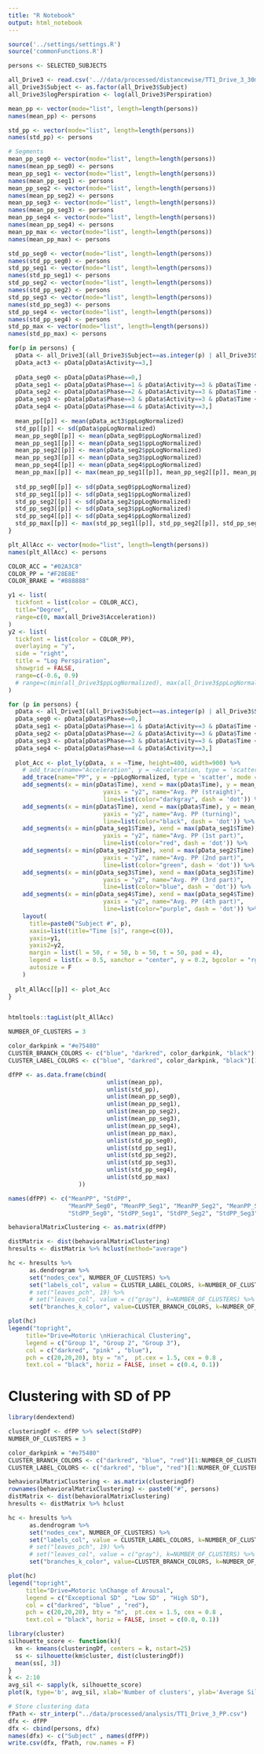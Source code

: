 ```yaml
---
title: "R Notebook"
output: html_notebook
---
```


```r
source('../settings/settings.R')
source('commonFunctions.R')
```

```r
persons <- SELECTED_SUBJECTS

all_Drive3 <- read.csv('..//data/processed/distancewise/TT1_Drive_3_30m_30m.csv')
all_Drive3$Subject <- as.factor(all_Drive3$Subject)
all_Drive3$logPerspiration <- log(all_Drive3$Perspiration)
```


```r
mean_pp <- vector(mode="list", length=length(persons)) 
names(mean_pp) <- persons

std_pp <- vector(mode="list", length=length(persons)) 
names(std_pp) <- persons

# Segments
mean_pp_seg0 <- vector(mode="list", length=length(persons)) 
names(mean_pp_seg0) <- persons
mean_pp_seg1 <- vector(mode="list", length=length(persons)) 
names(mean_pp_seg1) <- persons
mean_pp_seg2 <- vector(mode="list", length=length(persons)) 
names(mean_pp_seg2) <- persons
mean_pp_seg3 <- vector(mode="list", length=length(persons)) 
names(mean_pp_seg3) <- persons
mean_pp_seg4 <- vector(mode="list", length=length(persons)) 
names(mean_pp_seg4) <- persons
mean_pp_max <- vector(mode="list", length=length(persons)) 
names(mean_pp_max) <- persons

std_pp_seg0 <- vector(mode="list", length=length(persons)) 
names(std_pp_seg0) <- persons
std_pp_seg1 <- vector(mode="list", length=length(persons)) 
names(std_pp_seg1) <- persons
std_pp_seg2 <- vector(mode="list", length=length(persons)) 
names(std_pp_seg2) <- persons
std_pp_seg3 <- vector(mode="list", length=length(persons)) 
names(std_pp_seg3) <- persons
std_pp_seg4 <- vector(mode="list", length=length(persons)) 
names(std_pp_seg4) <- persons
std_pp_max <- vector(mode="list", length=length(persons)) 
names(std_pp_max) <- persons

for(p in persons) {
  pData <- all_Drive3[(all_Drive3$Subject==as.integer(p) | all_Drive3$Subject==p),]
  pData_act3 <- pData[pData$Activity==3,]
  
  pData_seg0 <- pData[pData$Phase==0,]
  pData_seg1 <- pData[pData$Phase==1 & pData$Activity==3 & pData$Time < 110,]
  pData_seg2 <- pData[pData$Phase==2 & pData$Activity==3 & pData$Time < 250,]
  pData_seg3 <- pData[pData$Phase==3 & pData$Activity==3 & pData$Time < 350,]
  pData_seg4 <- pData[pData$Phase==4 & pData$Activity==3,]
  
  mean_pp[[p]] <- mean(pData_act3$ppLogNormalized)
  std_pp[[p]] <- sd(pData$ppLogNormalized)
  mean_pp_seg0[[p]] <- mean(pData_seg0$ppLogNormalized)
  mean_pp_seg1[[p]] <- mean(pData_seg1$ppLogNormalized)
  mean_pp_seg2[[p]] <- mean(pData_seg2$ppLogNormalized)
  mean_pp_seg3[[p]] <- mean(pData_seg3$ppLogNormalized)
  mean_pp_seg4[[p]] <- mean(pData_seg4$ppLogNormalized)
  mean_pp_max[[p]] <- max(mean_pp_seg1[[p]], mean_pp_seg2[[p]], mean_pp_seg3[[p]], mean_pp_seg4[[p]])
  
  std_pp_seg0[[p]] <- sd(pData_seg0$ppLogNormalized)
  std_pp_seg1[[p]] <- sd(pData_seg1$ppLogNormalized)
  std_pp_seg2[[p]] <- sd(pData_seg2$ppLogNormalized)
  std_pp_seg3[[p]] <- sd(pData_seg3$ppLogNormalized)
  std_pp_seg4[[p]] <- sd(pData_seg4$ppLogNormalized)
  std_pp_max[[p]] <- max(std_pp_seg1[[p]], std_pp_seg2[[p]], std_pp_seg3[[p]], std_pp_seg4[[p]])
}

```

```r
plt_AllAcc <- vector(mode="list", length=length(persons)) 
names(plt_AllAcc) <- persons

COLOR_ACC = "#02A3C8"
COLOR_PP = "#F28E8E"
COLOR_BRAKE = "#888888"

y1 <- list(
  tickfont = list(color = COLOR_ACC),
  title="Degree",
  range=c(0, max(all_Drive3$Acceleration))
)
y2 <- list(
  tickfont = list(color = COLOR_PP),
  overlaying = "y",
  side = "right",
  title = "Log Perspiration",
  showgrid = FALSE,
  range=c(-0.6, 0.9)
  # range=c(min(all_Drive3$ppLogNormalized), max(all_Drive3$ppLogNormalized))
)

for (p in persons) {
  pData <- all_Drive3[(all_Drive3$Subject==as.integer(p) | all_Drive3$Subject==p),]
  pData_seg0 <- pData[pData$Phase==0,]
  pData_seg1 <- pData[pData$Phase==1 & pData$Activity==3 & pData$Time < 110,]
  pData_seg2 <- pData[pData$Phase==2 & pData$Activity==3 & pData$Time < 250,]
  pData_seg3 <- pData[pData$Phase==3 & pData$Activity==3 & pData$Time < 350,]
  pData_seg4 <- pData[pData$Phase==4 & pData$Activity==3,]
  
  plot_Acc <- plot_ly(pData, x = ~Time, height=400, width=900) %>%
    # add_trace(name="Acceleration", y = ~Acceleration, type = 'scatter', mode = 'lines', line=list(width=1.5, color=COLOR_ACC)) %>% 
    add_trace(name="PP", y = ~ppLogNormalized, type = 'scatter', mode = 'lines', line=list(width=1.5, color=COLOR_PP), yaxis = "y2") %>%
    add_segments(x = min(pData$Time), xend = max(pData$Time), y = mean_pp[[p]], yend = mean_pp[[p]], 
                           yaxis = "y2", name="Avg. PP (straight)",
                           line=list(color="darkgray", dash = 'dot')) %>%
    add_segments(x = min(pData$Time), xend = max(pData$Time), y = mean_pp_seg0[[p]], yend = mean_pp_seg0[[p]], 
                           yaxis = "y2", name="Avg. PP (turning)",
                           line=list(color="black", dash = 'dot')) %>%
    add_segments(x = min(pData_seg1$Time), xend = max(pData_seg1$Time), y = mean_pp_seg1[[p]], yend = mean_pp_seg1[[p]], 
                           yaxis = "y2", name="Avg. PP (1st part)",
                           line=list(color="red", dash = 'dot')) %>%
    add_segments(x = min(pData_seg2$Time), xend = max(pData_seg2$Time), y = mean_pp_seg2[[p]], yend = mean_pp_seg2[[p]], 
                           yaxis = "y2", name="Avg. PP (2nd part)",
                           line=list(color="green", dash = 'dot')) %>%
    add_segments(x = min(pData_seg3$Time), xend = max(pData_seg3$Time), y = mean_pp_seg3[[p]], yend = mean_pp_seg3[[p]], 
                           yaxis = "y2", name="Avg. PP (3rd part)",
                           line=list(color="blue", dash = 'dot')) %>%
    add_segments(x = min(pData_seg4$Time), xend = max(pData_seg4$Time), y = mean_pp_seg4[[p]], yend = mean_pp_seg4[[p]], 
                           yaxis = "y2", name="Avg. PP (4th part)",
                           line=list(color="purple", dash = 'dot')) %>%
    layout(
      title=paste0("Subject #", p), 
      xaxis=list(title="Time [s]", range=c(0)), 
      yaxis=y1, 
      yaxis2=y2, 
      margin = list(l = 50, r = 50, b = 50, t = 50, pad = 4),
      legend = list(x = 0.5, xanchor = "center", y = 0.2, bgcolor = "rgba(0,0,0,0)", title="Metric", orientation = "h"),
      autosize = F
    )
  
  plt_AllAcc[[p]] <- plot_Acc
}


htmltools::tagList(plt_AllAcc)
```


```r
NUMBER_OF_CLUSTERS = 3

color_darkpink = "#e75480"
CLUSTER_BRANCH_COLORS <- c("blue", "darkred", color_darkpink, "black")[1:NUMBER_OF_CLUSTERS]
CLUSTER_LABEL_COLORS <- c("blue", "darkred", color_darkpink, "black")[1:NUMBER_OF_CLUSTERS]

dfPP <- as.data.frame(cbind(
                            unlist(mean_pp), 
                            unlist(std_pp), 
                            unlist(mean_pp_seg0), 
                            unlist(mean_pp_seg1), 
                            unlist(mean_pp_seg2), 
                            unlist(mean_pp_seg3), 
                            unlist(mean_pp_seg4),
                            unlist(mean_pp_max),
                            unlist(std_pp_seg0), 
                            unlist(std_pp_seg1), 
                            unlist(std_pp_seg2), 
                            unlist(std_pp_seg3), 
                            unlist(std_pp_seg4),
                            unlist(std_pp_max)
                    ))

names(dfPP) <- c("MeanPP", "StdPP", 
                 "MeanPP_Seg0", "MeanPP_Seg1", "MeanPP_Seg2", "MeanPP_Seg3", "MeanPP_Seg4", "MeanPP_SegMax",
                 "StdPP_Seg0", "StdPP_Seg1", "StdPP_Seg2", "StdPP_Seg3", "StdPP_Seg4", "StdPP_SegMax")

behavioralMatrixClustering <- as.matrix(dfPP)

distMatrix <- dist(behavioralMatrixClustering)
hresults <- distMatrix %>% hclust(method="average")

hc <- hresults %>% 
      as.dendrogram %>%
      set("nodes_cex", NUMBER_OF_CLUSTERS) %>%
      set("labels_col", value = CLUSTER_LABEL_COLORS, k=NUMBER_OF_CLUSTERS) %>%
      # set("leaves_pch", 19) %>%
      # set("leaves_col", value = c("gray"), k=NUMBER_OF_CLUSTERS) %>%    
      set("branches_k_color", value=CLUSTER_BRANCH_COLORS, k=NUMBER_OF_CLUSTERS)

plot(hc)
legend("topright", 
     title="Drive=Motoric \nHierachical Clustering",
     legend = c("Group 1", "Group 2", "Group 3"), 
     col = c("darkred", "pink" , "blue"),
     pch = c(20,20,20), bty = "n",  pt.cex = 1.5, cex = 0.8 , 
     text.col = "black", horiz = FALSE, inset = c(0.4, 0.1))
```

# Clustering with SD of PP
```r
library(dendextend)

clusteringDf <- dfPP %>% select(StdPP)
NUMBER_OF_CLUSTERS = 3

color_darkpink = "#e75480"
CLUSTER_BRANCH_COLORS <- c("darkred", "blue", "red")[1:NUMBER_OF_CLUSTERS]
CLUSTER_LABEL_COLORS <- c("darkred", "blue", "red")[1:NUMBER_OF_CLUSTERS]

behavioralMatrixClustering <- as.matrix(clusteringDf)
rownames(behavioralMatrixClustering) <- paste0("#", persons)
distMatrix <- dist(behavioralMatrixClustering)
hresults <- distMatrix %>% hclust

hc <- hresults %>% 
      as.dendrogram %>%
      set("nodes_cex", NUMBER_OF_CLUSTERS) %>%
      set("labels_col", value = CLUSTER_LABEL_COLORS, k=NUMBER_OF_CLUSTERS) %>%
      # set("leaves_pch", 19) %>%
      # set("leaves_col", value = c("gray"), k=NUMBER_OF_CLUSTERS) %>%    
      set("branches_k_color", value=CLUSTER_BRANCH_COLORS, k=NUMBER_OF_CLUSTERS)

plot(hc)
legend("topright", 
     title="Drive=Motoric \nChange of Arousal",
     legend = c("Exceptional SD" , "Low SD" , "High SD"), 
     col = c("darkred", "blue" , "red"),
     pch = c(20,20,20), bty = "n",  pt.cex = 1.5, cex = 0.8 , 
     text.col = "black", horiz = FALSE, inset = c(0.0, 0.1))
```

```r
library(cluster)
silhouette_score <- function(k){
  km <- kmeans(clusteringDf, centers = k, nstart=25)
  ss <- silhouette(km$cluster, dist(clusteringDf))
  mean(ss[, 3])
}
k <- 2:10
avg_sil <- sapply(k, silhouette_score)
plot(k, type='b', avg_sil, xlab='Number of clusters', ylab='Average Silhouette Scores', frame=FALSE)
```

```r
# Store clustering data
fPath <- str_interp("../data/processed/analysis/TT1_Drive_3_PP.csv")
dfx <- dfPP
dfx <- cbind(persons, dfx)
names(dfx) <- c("Subject" , names(dfPP))
write.csv(dfx, fPath, row.names = F)
```


